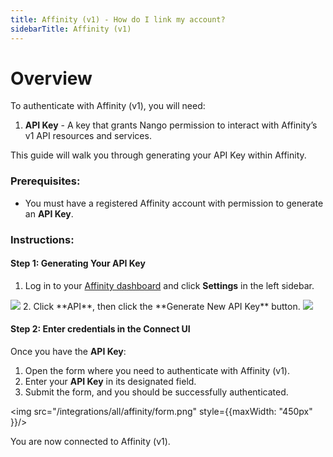 ```yaml
---
title: Affinity (v1) - How do I link my account?
sidebarTitle: Affinity (v1)
---
```


# Overview

To authenticate with Affinity (v1), you will need:
1. **API Key** - A key that grants Nango permission to interact with Affinity’s v1 API resources and services.

This guide will walk you through generating your API Key within Affinity.

### Prerequisites:

- You must have a registered Affinity account with permission to generate an **API Key**.

### Instructions:

#### Step 1: Generating Your API Key
1. Log in to your [Affinity dashboard](https://affinity.co/auth/signin) and click **Settings** in the left sidebar.
<img src="/integrations/all/affinity/settings.png" />
2. Click **API**, then click the **Generate New API Key** button.
<img src="/integrations/all/affinity/api_keys.png" />


#### Step 2: Enter credentials in the Connect UI

Once you have the **API Key**:
1. Open the form where you need to authenticate with Affinity (v1).
2. Enter your **API Key** in its designated field.
3. Submit the form, and you should be successfully authenticated.


<img src="/integrations/all/affinity/form.png" style={{maxWidth: "450px" }}/>

You are now connected to Affinity (v1).
